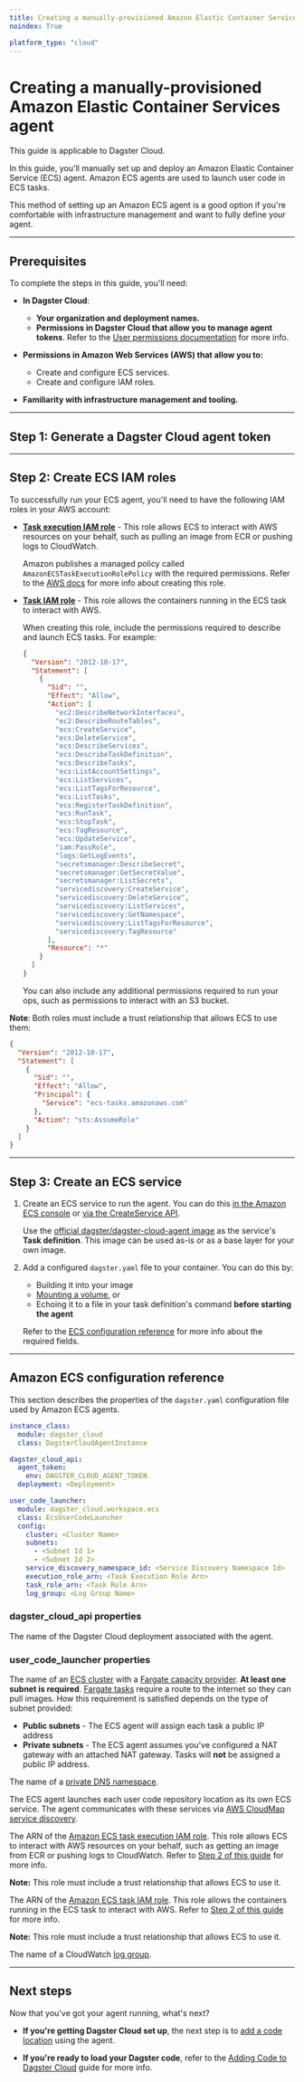 ```yaml
---
title: Creating a manually-provisioned Amazon Elastic Container Services agent | Dagster Docs
noindex: True

platform_type: "cloud"
---
```


# Creating a manually-provisioned Amazon Elastic Container Services agent

<Note>This guide is applicable to Dagster Cloud.</Note>

In this guide, you'll manually set up and deploy an Amazon Elastic Container Service (ECS) agent. Amazon ECS agents are used to launch user code in ECS tasks.

This method of setting up an Amazon ECS agent is a good option if you're comfortable with infrastructure management and want to fully define your agent.

---

## Prerequisites

To complete the steps in this guide, you'll need:

- **In Dagster Cloud**:

  - **Your organization and deployment names.**
  - **Permissions in Dagster Cloud that allow you to manage agent tokens**. Refer to the [User permissions documentation](/auth#role-based-access-controls) for more info.

- **Permissions in Amazon Web Services (AWS) that allow you to:**

  - Create and configure ECS services.
  - Create and configure IAM roles.

- **Familiarity with infrastructure management and tooling.**

---

## Step 1: Generate a Dagster Cloud agent token

<!-- <GenerateAgentToken /> -->

---

## Step 2: Create ECS IAM roles

To successfully run your ECS agent, you'll need to have the following IAM roles in your AWS account:

- [**Task execution IAM role**](https://docs.aws.amazon.com/AmazonECS/latest/developerguide/task_execution_IAM_role.html) - This role allows ECS to interact with AWS resources on your behalf, such as pulling an image from ECR or pushing logs to CloudWatch.

  Amazon publishes a managed policy called `AmazonECSTaskExecutionRolePolicy` with the required permissions. Refer to the [AWS docs](https://docs.aws.amazon.com/AmazonECS/latest/developerguide/task_execution_IAM_role.html#create-task-execution-role) for more info about creating this role.

- [**Task IAM role**](https://docs.aws.amazon.com/AmazonECS/latest/developerguide/task-iam-roles.html) - This role allows the containers running in the ECS task to interact with AWS.

  When creating this role, include the permissions required to describe and launch ECS tasks. For example:

  ```json
  {
    "Version": "2012-10-17",
    "Statement": [
      {
        "Sid": "",
        "Effect": "Allow",
        "Action": [
          "ec2:DescribeNetworkInterfaces",
          "ec2:DescribeRouteTables",
          "ecs:CreateService",
          "ecs:DeleteService",
          "ecs:DescribeServices",
          "ecs:DescribeTaskDefinition",
          "ecs:DescribeTasks",
          "ecs:ListAccountSettings",
          "ecs:ListServices",
          "ecs:ListTagsForResource",
          "ecs:ListTasks",
          "ecs:RegisterTaskDefinition",
          "ecs:RunTask",
          "ecs:StopTask",
          "ecs:TagResource",
          "ecs:UpdateService",
          "iam:PassRole",
          "logs:GetLogEvents",
          "secretsmanager:DescribeSecret",
          "secretsmanager:GetSecretValue",
          "secretsmanager:ListSecrets",
          "servicediscovery:CreateService",
          "servicediscovery:DeleteService",
          "servicediscovery:ListServices",
          "servicediscovery:GetNamespace",
          "servicediscovery:ListTagsForResource",
          "servicediscovery:TagResource"
        ],
        "Resource": "*"
      }
    ]
  }
  ```

  You can also include any additional permissions required to run your ops, such as permissions to interact with an S3 bucket.

**Note**: Both roles must include a trust relationship that allows ECS to use them:

```json
{
  "Version": "2012-10-17",
  "Statement": [
    {
      "Sid": "",
      "Effect": "Allow",
      "Principal": {
        "Service": "ecs-tasks.amazonaws.com"
      },
      "Action": "sts:AssumeRole"
    }
  ]
}
```

---

## Step 3: Create an ECS service

1. Create an ECS service to run the agent. You can do this [in the Amazon ECS console](https://docs.aws.amazon.com/AmazonECS/latest/developerguide/create-service-console-v2.html) or [via the CreateService API](https://docs.aws.amazon.com/AmazonECS/latest/APIReference/API_CreateService.html).

   Use the [official dagster/dagster-cloud-agent image](https://hub.docker.com/r/dagster/dagster-cloud-agent) as the service's **Task definition**. This image can be used as-is or as a base layer for your own image.

2. Add a configured `dagster.yaml` file to your container. You can do this by:

   - Building it into your image
   - [Mounting a volume](https://docs.aws.amazon.com/AmazonECS/latest/developerguide/using_data_volumes.html), or
   - Echoing it to a file in your task definition's command **before starting the agent**

   Refer to the [ECS configuration reference](#amazon-ecs-configuration-reference) for more info about the required fields.

---

## Amazon ECS configuration reference

This section describes the properties of the `dagster.yaml` configuration file used by Amazon ECS agents.

```yaml
instance_class:
  module: dagster_cloud
  class: DagsterCloudAgentInstance

dagster_cloud_api:
  agent_token:
    env: DAGSTER_CLOUD_AGENT_TOKEN
  deployment: <Deployment>

user_code_launcher:
  module: dagster_cloud.workspace.ecs
  class: EcsUserCodeLauncher
  config:
    cluster: <Cluster Name>
    subnets:
      - <Subnet Id 1>
      - <Subnet Id 2>
    service_discovery_namespace_id: <Service Discovery Namespace Id>
    execution_role_arn: <Task Execution Role Arn>
    task_role_arn: <Task Role Arn>
    log_group: <Log Group Name>
```

### dagster_cloud_api properties

<ReferenceTable>
  <ReferenceTableItem propertyName="deployment">
    The name of the Dagster Cloud deployment associated with the agent.
  </ReferenceTableItem>
</ReferenceTable>

### user_code_launcher properties

<ReferenceTable>
  <ReferenceTableItem
  propertyName="config.cluster"
  >
  The name of an <a href="https://docs.aws.amazon.com/AmazonECS/latest/developerguide/create_cluster.html" target="_blank">ECS cluster</a> with a <a href="https://docs.aws.amazon.com/AmazonECS/latest/developerguide/cluster-capacity-providers.html" target="_blank">Fargate capacity provider</a>.
  </ReferenceTableItem>
  <ReferenceTableItem
  propertyName="config.subnets">
  <strong>At least one subnet is required</strong>. <a href="https://docs.aws.amazon.com/AmazonECS/latest/userguide/fargate-task-networking.html" target="_blank">Fargate tasks</a> require a route to the internet so they can pull images. How this requirement is satisfied depends on the type of subnet provided:

   <ul>
    <li>
     <strong>Public subnets</strong> - The ECS agent will assign each task a public IP address
    </li>
    <li>
     <strong>Private subnets</strong> - The ECS agent assumes you've configured a NAT gateway with an attached NAT gateway. Tasks will <strong>not</strong> be assigned a public IP address.
    </li>
    </ul>
  </ReferenceTableItem>
  <ReferenceTableItem
  propertyName="config.service_discovery_namespace_id">
  The name of a <a href="https://docs.aws.amazon.com/AWSCloudFormation/latest/UserGuide/aws-resource-servicediscovery-privatednsnamespace.html" target="_blank">private DNS namespace</a>.

   <p>
    The ECS agent launches each user code repository location as its own ECS service. The agent communicates with these services via <a href="https://docs.aws.amazon.com/AmazonECS/latest/developerguide/service-discovery.html" target="_blank">AWS CloudMap service discovery</a>.
   </p>
  </ReferenceTableItem>
  <ReferenceTableItem
  propertyName="config.execution_role_arn">
  The ARN of the <a href="https://docs.aws.amazon.com/AmazonECS/latest/developerguide/task_execution_IAM_role.html" target="_blank">Amazon ECS task execution IAM role</a>. This role allows ECS to interact with AWS resources on your behalf, such as getting an image from ECR or pushing logs to CloudWatch. Refer to <a href="#step-2-create-required-ecs-iam-roles">Step 2 of this guide</a> for more info.

   <p>
    <strong>Note:</strong> This role must include a trust relationship that allows ECS to use it.
   </p>
  </ReferenceTableItem>
  <ReferenceTableItem
  propertyName="config.task_role_arn">
  The ARN of the <a href="https://docs.aws.amazon.com/AmazonECS/latest/developerguide/task-iam-roles.html" target="_blank">Amazon ECS task IAM role</a>. This role allows the containers running in the ECS task to interact with AWS. Refer to <a href="#step-2-create-required-ecs-iam-roles">Step 2 of this guide</a> for more info.

   <p>
    <strong>Note:</strong> This role must include a trust relationship that allows ECS to use it.
   </p>
  </ReferenceTableItem>
  <ReferenceTableItem
  propertyName="config.log_group">
  The name of a CloudWatch <a href="https://docs.aws.amazon.com/AmazonCloudWatch/latest/logs/Working-with-log-groups-and-streams.html#Create-Log-Group" target="_blank">log group</a>.
  </ReferenceTableItem>
</ReferenceTable>

---

## Next steps

Now that you've got your agent running, what's next?

- **If you're getting Dagster Cloud set up**, the next step is to [add a code location](/tutorial/adding-code-locations) using the agent.

- **If you're ready to load your Dagster code**, refer to the [Adding Code to Dagster Cloud](/guides/adding-code) guide for more info.
